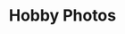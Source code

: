 ---
title: "Hobby Photos"
description: "Here is a small sample of hobbies I've been enjoying lately"
imageList: [
  {
    "hero_image": "../src/images/hobby/celtics.jpg",
    "hero_image_alt": "Celtics game",
    "grid_row": "1 / 6",
    "grid_col": "1 / 4"
  },
  {
    "hero_image": "../src/images/hobby/climb1.jpg",
    "hero_image_alt": "Climbing 1",
    "grid_row": "1 / 4",
    "grid_col": "4 / 9"
  },
  {
    "hero_image": "../src/images/hobby/climb2.jpg",
    "hero_image_alt": "Climbing 2",
    "grid_row": "4 / 7",
    "grid_col": "4 / 9"
  },
  {
    "hero_image": "../src/images/hobby/airplane.jpg",
    "hero_image_alt": "RC Airplane",
    "grid_row": "6 / 10",
    "grid_col": "1 / 4"
  },
  {
    "hero_image": "../src/images/hobby/wagyu.jpg",
    "hero_image_alt": "Wagyu beef",
    "grid_row": "10 / 14",
    "grid_col": "1 / 4"
  },
  {
    "hero_image": "../src/images/hobby/run.jpg",
    "hero_image_alt": "Cambridge Half Marathon",
    "grid_row": "14 / -1",
    "grid_col": "1 / 5"
  },
  {
    "hero_image": "../src/images/hobby/guitar.jpg",
    "hero_image_alt": "Guitar",
    "grid_row": "11 / 14",
    "grid_col": "4 / 7"
  },
  {
    "hero_image": "../src/images/hobby/snowboard1.jpg",
    "hero_image_alt": "Snowboarding in powder",
    "grid_row": "14 / -1",
    "grid_col": "5 / 10"
  },
  {
    "hero_image": "../src/images/hobby/snowboard2.jpg",
    "hero_image_alt": "Snowboarding shifty",
    "grid_row": "7 / 11",
    "grid_col": "4 / 6"
  },
  {
    "hero_image": "../src/images/hobby/snowboard3.jpg",
    "hero_image_alt": "Snowboard rainbow box",
    "grid_row": "1 / 6",
    "grid_col": "9 / 12"
  },
  {
    "hero_image": "../src/images/hobby/hollywood.jpg",
    "hero_image_alt": "Hollywood Bowl",
    "grid_row": "11 / 14",
    "grid_col": "7 / 10"
  },
  {
    "hero_image": "../src/images/hobby/sail.jpg",
    "hero_image_alt": "Sailing",
    "grid_row": "7 / 11",
    "grid_col": "6 / 9"
  },
  {
    "hero_image": "../src/images/hobby/honne.jpg",
    "hero_image_alt": "Honne concert",
    "grid_row": "1 / 6",
    "grid_col": "12 / -1"
  },
  {
    "hero_image": "../src/images/hobby/draw.jpg",
    "hero_image_alt": "Drawing of skier",
    "grid_row": "14 / -1",
    "grid_col": "10 / -1"
  },
  {
    "hero_image": "../src/images/hobby/heize.jpg",
    "hero_image_alt": "Drawing of Heize album cover",
    "grid_row": "6 / 11",
    "grid_col": "9 / -1"
  },
  {
    "hero_image": "../src/images/hobby/golf.jpg",
    "hero_image_alt": "Golf driver swing",
    "grid_row": "11 / 14",
    "grid_col": "10 / -1"
  },
  
]
---